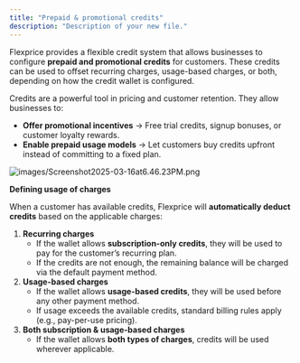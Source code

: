 ```yaml
---
title: "Prepaid & promotional credits"
description: "Description of your new file."
---
```


Flexprice provides a flexible credit system that allows businesses to configure **prepaid and promotional credits** for customers. These credits can be used to offset recurring charges, usage-based charges, or both, depending on how the credit wallet is configured.

Credits are a powerful tool in pricing and customer retention. They allow businesses to:

- **Offer promotional incentives** → Free trial credits, signup bonuses, or customer loyalty rewards.
- **Enable prepaid usage models** → Let customers buy credits upfront instead of committing to a fixed plan.

![images/Screenshot2025-03-16at6.46.23PM.png](/images/Screenshot2025-03-16at6.46.23PM.png)

**Defining usage of charges**

When a customer has available credits, Flexprice will **automatically deduct credits** based on the applicable charges:

1. **Recurring charges**
   - If the wallet allows **subscription-only credits**, they will be used to pay for the customer’s recurring plan.
   - If the credits are not enough, the remaining balance will be charged via the default payment method.
2. **Usage-based charges**
   - If the wallet allows **usage-based credits**, they will be used before any other payment method.
   - If usage exceeds the available credits, standard billing rules apply (e.g., pay-per-use pricing).
3. **Both subscription & usage-based charges**
   - If the wallet allows **both types of charges**, credits will be used wherever applicable.